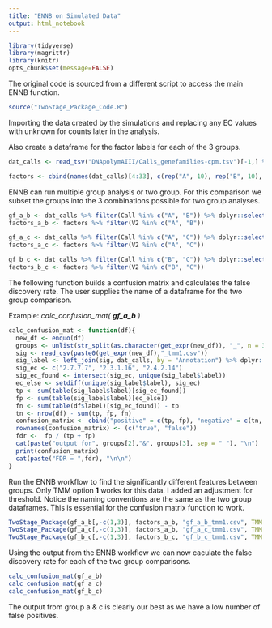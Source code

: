 ```yaml
---
title: "ENNB on Simulated Data"
output: html_notebook
---
```



```r
library(tidyverse)
library(magrittr)
library(knitr)
opts_chunk$set(message=FALSE)
```

The original code is sourced from a different script to access the main ENNB function.
```r
source("TwoStage_Package_Code.R")
```

Importing the data created by the simulations and replacing any EC values with unknown for counts later in the analysis.

Also create a dataframe for the factor labels for each of the 3 groups.
```r
dat_calls <- read_tsv("DNApolymAIII/Calls_genefamilies-cpm.tsv")[-1,] %>% dplyr::select(1, Annotation = "EstID", label = "EstEC", 4:34) %>% replace_na(list(label = "unknown")) %>% as.data.frame 

factors <- cbind(names(dat_calls)[4:33], c(rep("A", 10), rep("B", 10), rep("C", 10))) %>% as.data.frame
```

ENNB can run multiple group analysis or two group.  For this comparison we subset the groups into the 3 combinations possible for two group analyses.
```r
gf_a_b <- dat_calls %>% filter(Call %in% c("A", "B")) %>% dplyr::select(1:23)
factors_a_b <- factors %>% filter(V2 %in% c("A", "B"))

gf_a_c <- dat_calls %>% filter(Call %in% c("A", "C")) %>% dplyr::select(1:12, 23:33)
factors_a_c <- factors %>% filter(V2 %in% c("A", "C"))

gf_b_c <- dat_calls %>% filter(Call %in% c("B", "C")) %>% dplyr::select(1:3, 13:32)
factors_b_c <- factors %>% filter(V2 %in% c("B", "C"))
```

The following function builds a confusion matrix and calculates the false discovery rate.  The user supplies the name of a dataframe for the two group comparison.  

Example: *calc_confusion_mat( **gf_a_b** )*
```r
calc_confusion_mat <- function(df){
  new_df <- enquo(df)
  groups <- unlist(str_split(as.character(get_expr(new_df)), "_", n = 3))
  sig <- read_csv(paste0(get_expr(new_df),"_tmm1.csv"))
  sig_label <- left_join(sig, dat_calls, by = "Annotation") %>% dplyr::select(1:9)
  sig_ec <- c("2.7.7.7", "2.3.1.16", "2.4.2.14")
  sig_ec_found <- intersect(sig_ec, unique(sig_label$label))
  ec_else <- setdiff(unique(sig_label$label), sig_ec)
  tp <- sum(table(sig_label$label)[sig_ec_found])
  fp <- sum(table(sig_label$label)[ec_else])
  fn <- sum(table(df$label)[sig_ec_found]) - tp
  tn <- nrow(df) - sum(tp, fp, fn)
  confusion_matrix <- cbind("positive" = c(tp, fp), "negative" = c(tn, fn)) 
  rownames(confusion_matrix) <- (c("true", "false"))
  fdr <-  fp / (tp + fp)
  cat(paste("output for", groups[2],"&", groups[3], sep = " "), "\n")
  print(confusion_matrix)
  cat(paste("FDR = ",fdr), "\n\n")
}
```

Run the ENNB workflow to find the significantly different features between groups.  Only TMM option **1** works for this data.  I added an adjustment for threshold.  Notice the naming conventions are the same as the two group dataframes.  This is essential for the confusion matrix function to work.
```r
TwoStage_Package(gf_a_b[,-c(1,3)], factors_a_b, "gf_a_b_tmm1.csv", TMM.option = 1, threshold = .001)
TwoStage_Package(gf_a_c[,-c(1,3)], factors_a_b, "gf_a_c_tmm1.csv", TMM.option = 1, threshold = .001)
TwoStage_Package(gf_b_c[,-c(1,3)], factors_b_c, "gf_b_c_tmm1.csv", TMM.option = 1, threshold = .001)
```

Using the output from the ENNB workflow we can now caculate the false discovery rate for each of the two group comparisons.
```r
calc_confusion_mat(gf_a_b)
calc_confusion_mat(gf_a_c)
calc_confusion_mat(gf_b_c)
```

The output from group a & c is clearly our best as we have a low number of false positives.
